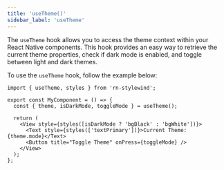 ```yaml
---
title: 'useTheme()'
sidebar_label: 'useTheme'
---
```


The `useTheme` hook allows you to access the theme context within your React Native components. This hook provides an easy way to retrieve the current theme properties, check if dark mode is enabled, and toggle between light and dark themes.

To use the `useTheme` hook, follow the example below:

```tsx
import { useTheme, styles } from 'rn-stylewind';

export const MyComponent = () => {
  const { theme, isDarkMode, toggleMode } = useTheme();

  return (
    <View style={styles([isDarkMode ? 'bgBlack' : 'bgWhite'])}>
      <Text style={styles(['textPrimary'])}>Current Theme: {theme.mode}</Text>
      <Button title="Toggle Theme" onPress={toggleMode} />
    </View>
  );
};
```
